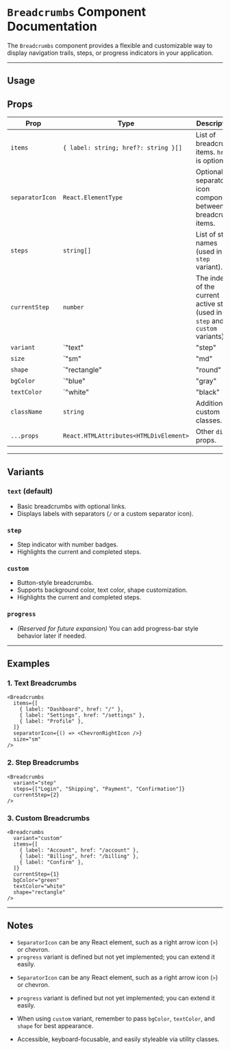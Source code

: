 # **`Breadcrumbs` Component Documentation**

The `Breadcrumbs` component provides a flexible and customizable way to display navigation trails, steps, or progress indicators in your application.

---

## **Usage**


## **Props**

| Prop           | Type                                      | Description                                                   | Default |
| -------------- | ----------------------------------------- | ------------------------------------------------------------- | ------- |
| `items`        | `{ label: string; href?: string }[]`      | List of breadcrumb items. `href` is optional.                 | `[]`    |
| `separatorIcon`| `React.ElementType`                      | Optional separator icon component between breadcrumb items.   | `/`     |
| `steps`        | `string[]`                               | List of step names (used in `step` variant).                  | `[]`    |
| `currentStep`  | `number`                                 | The index of the current active step (used in `step` and `custom` variants). | `0` |
| `variant`      | `"text" | "step" | "progress"`            | Type of breadcrumb display.                                   | `"text"`|
| `size`         | `"sm" | "md" | "lg"`                     | Size of the breadcrumbs.                                      | `"md"`  |
| `shape`        | `"rectangle" | "round" | "pill"`         | Shape of the breadcrumb items (used in `custom` variant).     | `"rectangle"` |
| `bgColor`      | `"blue" | "gray" | "green"`              | Background color for `custom` variant.                       | `"blue"`|
| `textColor`    | `"white" | "black" | "gray"`             | Text color for `custom` variant.                             | `"black"`|
| `className`    | `string`                                 | Additional custom classes.                                    | `-`     |
| `...props`     | `React.HTMLAttributes<HTMLDivElement>`   | Other `div` props.                                            | `-`     |

---

## **Variants**

### **`text` (default)**

- Basic breadcrumbs with optional links.
- Displays labels with separators (`/` or a custom separator icon).

### **`step`**

- Step indicator with number badges.
- Highlights the current and completed steps.

### **`custom`**

- Button-style breadcrumbs.
- Supports background color, text color, shape customization.
- Highlights the current and completed steps.

### **`progress`**

- *(Reserved for future expansion)* You can add progress-bar style behavior later if needed.

---

## **Examples**

### **1. Text Breadcrumbs**

```tsx
<Breadcrumbs
  items={[
    { label: "Dashboard", href: "/" },
    { label: "Settings", href: "/settings" },
    { label: "Profile" },
  ]}
  separatorIcon={() => <ChevronRightIcon />}
  size="sm"
/>
```

### **2. Step Breadcrumbs**

```tsx
<Breadcrumbs
  variant="step"
  steps={["Login", "Shipping", "Payment", "Confirmation"]}
  currentStep={2}
/>
```

### **3. Custom Breadcrumbs**

```tsx
<Breadcrumbs
  variant="custom"
  items={[
    { label: "Account", href: "/account" },
    { label: "Billing", href: "/billing" },
    { label: "Confirm" },
  ]}
  currentStep={1}
  bgColor="green"
  textColor="white"
  shape="rectangle"
/>
```

---

## **Notes**

- `SeparatorIcon` can be any React element, such as a right arrow icon (`>`) or chevron.
- `progress` variant is defined but not yet implemented; you can extend it easily.

* `SeparatorIcon` can be any React element, such as a right arrow icon (`>`) or chevron.

* `progress` variant is defined but not yet implemented; you can extend it easily.

* When using `custom` variant, remember to pass `bgColor`, `textColor`, and `shape` for best appearance.

* Accessible, keyboard-focusable, and easily styleable via utility classes.
